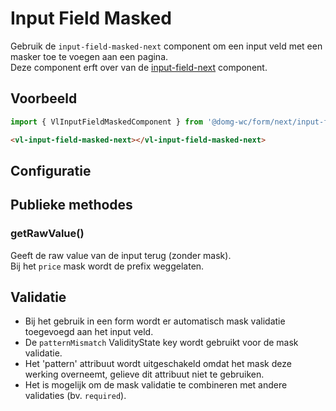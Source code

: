
# Input Field Masked

Gebruik de `input-field-masked-next` component om een input veld met een masker toe te voegen aan een pagina.<br/>
Deze component erft over van de [input-field-next](/docs/components-next-form-input-field-next--documentatie) component.

## Voorbeeld

```js
import { VlInputFieldMaskedComponent } from '@domg-wc/form/next/input-field-masked';
```

```html
<vl-input-field-masked-next></vl-input-field-masked-next>
```

<Canvas of={VlInputFieldMaskedStories.InputFieldMaskedDefault} />

## Configuratie

<ArgTypes of={VlInputFieldMaskedStories.InputFieldMaskedDefault} />

## Publieke methodes

### getRawValue()

Geeft de raw value van de input terug (zonder mask).<br/>
Bij het `price` mask wordt de prefix weggelaten.

## Validatie

- Bij het gebruik in een form wordt er automatisch mask validatie toegevoegd aan het input veld.
- De `patternMismatch` ValidityState key wordt gebruikt voor de mask validatie.
- Het 'pattern' attribuut wordt uitgeschakeld omdat het mask deze werking overneemt, gelieve dit attribuut niet te gebruiken.
- Het is mogelijk om de mask validatie te combineren met andere validaties (bv. `required`).
